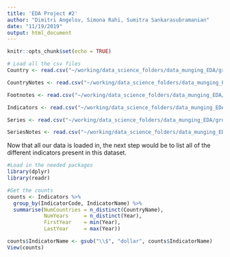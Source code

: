 ```yaml
---
title: 'EDA Project #2'
author: "Dimitri Angelov, Simona Rahi, Sumitra Sankarasubramanian"
date: "11/19/2019"
output: html_document
---
```


```r
knitr::opts_chunk$set(echo = TRUE)
```

```r
# Load all the csv files
Country <- read.csv("~/working/data_science_folders/data_munging_EDA/group_project_2_munging/world-development-indicators/Country.csv")

CountryNotes <- read.csv("~/working/data_science_folders/data_munging_EDA/group_project_2_munging/world-development-indicators/CountryNotes.csv")

Footnotes <- read.csv("~/working/data_science_folders/data_munging_EDA/group_project_2_munging/world-development-indicators/Footnotes.csv")

Indicators <- read.csv("~/working/data_science_folders/data_munging_EDA/group_project_2_munging/world-development-indicators/Indicators.csv")

Series <- read.csv("~/working/data_science_folders/data_munging_EDA/group_project_2_munging/world-development-indicators/Series.csv", comment.char="#")

SeriesNotes <- read.csv("~/working/data_science_folders/data_munging_EDA/group_project_2_munging/world-development-indicators/SeriesNotes.csv")
```

Now that all our data is loaded in, the next step would be to list all of the different indicators present in this dataset.

```r
#Load in the needed packages
library(dplyr)
library(readr)

#Get the counts
counts <- Indicators %>%
  group_by(IndicatorCode, IndicatorName) %>%
  summarise(NumCountries = n_distinct(CountryName),
            NumYears     = n_distinct(Year),
            FirstYear    = min(Year),
            LastYear     = max(Year))

counts$IndicatorName <- gsub("\\$", "dollar", counts$IndicatorName)
View(counts)
```

